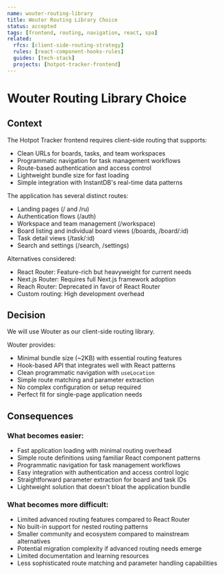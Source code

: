 ```yaml
---
name: wouter-routing-library
title: Wouter Routing Library Choice
status: accepted
tags: [frontend, routing, navigation, react, spa]
related:
  rfcs: [client-side-routing-strategy]
  rules: [react-component-hooks-rules]
  guides: [tech-stack]
  projects: [hotpot-tracker-frontend]
---
```


# Wouter Routing Library Choice

## Context

The Hotpot Tracker frontend requires client-side routing that supports:

- Clean URLs for boards, tasks, and team workspaces
- Programmatic navigation for task management workflows
- Route-based authentication and access control
- Lightweight bundle size for fast loading
- Simple integration with InstantDB's real-time data patterns

The application has several distinct routes:
- Landing pages (/ and /ru)
- Authentication flows (/auth)
- Workspace and team management (/workspace)
- Board listing and individual board views (/boards, /board/:id)
- Task detail views (/task/:id)
- Search and settings (/search, /settings)

Alternatives considered:
- React Router: Feature-rich but heavyweight for current needs
- Next.js Router: Requires full Next.js framework adoption
- Reach Router: Deprecated in favor of React Router
- Custom routing: High development overhead

## Decision

We will use Wouter as our client-side routing library.

Wouter provides:
- Minimal bundle size (~2KB) with essential routing features
- Hook-based API that integrates well with React patterns
- Clean programmatic navigation with `useLocation`
- Simple route matching and parameter extraction
- No complex configuration or setup required
- Perfect fit for single-page application needs

## Consequences

### What becomes easier:
- Fast application loading with minimal routing overhead
- Simple route definitions using familiar React component patterns
- Programmatic navigation for task management workflows
- Easy integration with authentication and access control logic
- Straightforward parameter extraction for board and task IDs
- Lightweight solution that doesn't bloat the application bundle

### What becomes more difficult:
- Limited advanced routing features compared to React Router
- No built-in support for nested routing patterns
- Smaller community and ecosystem compared to mainstream alternatives
- Potential migration complexity if advanced routing needs emerge
- Limited documentation and learning resources
- Less sophisticated route matching and parameter handling capabilities